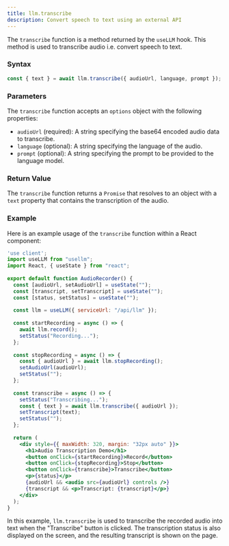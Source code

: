 ```yaml
---
title: llm.transcribe
description: Convert speech to text using an external API
---
```


The `transcribe` function is a method returned by the `useLLM` hook. This method is used to transcribe audio i.e. convert speech to text.

### Syntax

```jsx
const { text } = await llm.transcribe({ audioUrl, language, prompt });
```

### Parameters

The `transcribe` function accepts an `options` object with the following properties:

- `audioUrl` (required): A string specifying the base64 encoded audio data to transcribe.
- `language` (optional): A string specifying the language of the audio.
- `prompt` (optional): A string specifying the prompt to be provided to the language model.

### Return Value

The `transcribe` function returns a `Promise` that resolves to an object with a `text` property that contains the transcription of the audio.

### Example

Here is an example usage of the `transcribe` function within a React component:

```jsx
'use client';
import useLLM from "usellm";
import React, { useState } from "react";
​
export default function AudioRecorder() {
  const [audioUrl, setAudioUrl] = useState("");
  const [transcript, setTranscript] = useState("");
  const [status, setStatus] = useState("");
​
  const llm = useLLM({ serviceUrl: "/api/llm" });
​
  const startRecording = async () => {
    await llm.record();
    setStatus("Recording...");
  };
​
  const stopRecording = async () => {
    const { audioUrl } = await llm.stopRecording();
    setAudioUrl(audioUrl);
    setStatus("");
  };
​
  const transcribe = async () => {
    setStatus("Transcribing...");
    const { text } = await llm.transcribe({ audioUrl });
    setTranscript(text);
    setStatus("");
  };
​
  return (
    <div style={{ maxWidth: 320, margin: "32px auto" }}>
      <h1>Audio Transcription Demo</h1>
      <button onClick={startRecording}>Record</button>
      <button onClick={stopRecording}>Stop</button>
      <button onClick={transcribe}>Transcribe</button>
      <p>{status}</p>
      {audioUrl && <audio src={audioUrl} controls />}
      {transcript && <p>Transcript: {transcript}</p>}
    </div>
  );
}
```

In this example, `llm.transcribe` is used to transcribe the recorded audio into text when the "Transcribe" button
is clicked. The transcription status is also displayed on the screen, and the resulting transcript is shown on the page.
